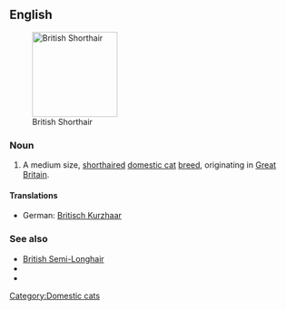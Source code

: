 ==English==
[[Image:Britishblue.jpg|thumb|right|150px|British Shorthair]]
===Noun===
{{en-noun|sg=[[British]] [[shorthair|Shorthair]]}}

# A medium size, [[shorthaired]] [[domestic cat]] [[breed]], originating in [[Great Britain]].

====Translations====
*German: [[Britisch Kurzhaar]] {{f}}

===See also===
*[[British Semi-Longhair]]
* {{pedia}}
* {{commonslite|British shorthair}}

[[Category:Domestic cats]]